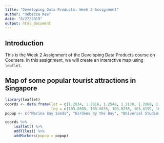 ```yaml
---
title: "Developing Data Products: Week 2 Assignment"
author: "Rebecca Kee"
date: "8/27/2019"
output: html_document
---
```


## Introduction
This is the Week 2 Assignment of the Developing Data Products course on Coursera. In this assignment, we will create an interactive map using `leaflet`.

## Map of some popular tourist attractions in Singapore
```r
library(leaflet)
coords <- data.frame(lat = c(1.2834, 1.2816, 1.2540, 1.3138, 1.2868, 1.2863),
                     lng = c(103.8608, 103.8636, 103.8238, 103.8159, 103.8545, 103.8593))
popup <- c("Marina Bay Sands", "Gardens by the Bay", "Universal Studios Singapore", "Singapore Botanic Gardens", "Merlion", "ArtScience Museum")                  

coords %>% 
    leaflet() %>%
    addTiles() %>%
    addMarkers(popup = popup)
```
